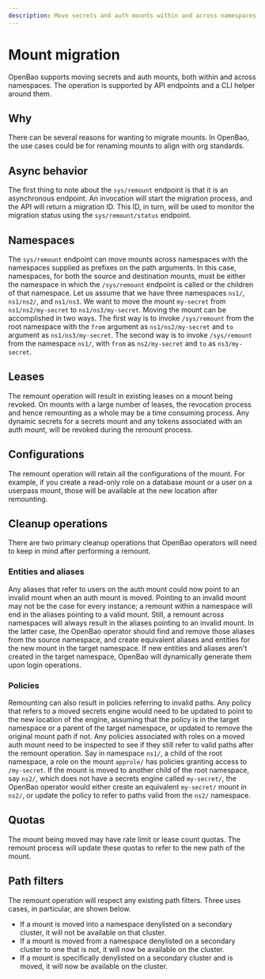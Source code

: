 ```yaml
---
description: Move secrets and auth mounts within and across namespaces
---
```


# Mount migration

OpenBao supports moving secrets and auth mounts, both within and across namespaces. The operation
is supported by API endpoints and a CLI helper around them.

## Why

There can be several reasons for wanting to migrate mounts. In OpenBao, the use cases could be for 
renaming mounts to align with org standards. 

## Async behavior

The first thing to note about the `sys/remount` endpoint is that it is an asynchronous endpoint. An invocation
will start the migration process, and the API will return a migration ID. This ID, in turn, will be used to monitor
the migration status using the `sys/remount/status` endpoint.

## Namespaces

The `sys/remount` endpoint can move mounts across namespaces with the namespaces supplied as prefixes
on the path arguments. In this case, namespaces, for both the source and destination mounts, must be 
either the namespace in which the `/sys/remount` endpoint is called or the children of that namespace. Let us assume that 
we have three namespaces `ns1/`, `ns1/ns2/`, and `ns1/ns3`. We want to move the mount `my-secret` from `ns1/ns2/my-secret` to `ns1/ns3/my-secret`. 
Moving the mount can be accomplished in two ways. The first way is to invoke `/sys/remount` from the root namespace with the `from` argument as `ns1/ns2/my-secret` 
and `to` argument as `ns1/ns3/my-secret`. The second way is to invoke `/sys/remount` from the namespace `ns1/`, with `from` as `ns2/my-secret` and `to` 
as `ns3/my-secret`.

## Leases

The remount operation will result in existing leases on a mount being revoked. On mounts with a large number of leases, the revocation process and hence remounting as a whole may be a time consuming process.
Any dynamic secrets for a secrets mount and any tokens associated
with an auth mount, will be revoked during the remount process.

## Configurations

The remount operation will retain all the configurations of the mount. For example, if you create a read-only role
on a database mount or a user on a userpass mount, those will be available at the new location after remounting.

## Cleanup operations

There are two primary cleanup operations that OpenBao operators will need to keep in mind after performing a remount.

### Entities and aliases

Any aliases that refer to users on the auth mount could now point to an invalid mount when an auth mount is moved. Pointing to an invalid mount may not be the case for every instance;
a remount within a namespace will end in the aliases pointing to a valid mount.
Still, a remount across namespaces will always result in the aliases pointing to an invalid mount. In the latter case,
the OpenBao operator should find and remove those aliases from the source namespace, and create equivalent aliases
and entities for the new mount in the target namespace. If new entities and aliases aren't created in the target namespace,
OpenBao will dynamically generate them upon login operations.

### Policies

Remounting can also result in policies referring to invalid paths. Any policy that refers to a moved secrets engine
would need to be updated to point to the new location of the engine, assuming that the policy is in the target namespace 
or a parent of the target namespace, or updated to remove the original mount path if not. 
Any policies associated with roles on a moved auth mount need to be inspected
to see if they still refer to valid paths after the remount operation. Say in namespace `ns1/`, a child of the root namespace, a role on the mount `approle/`
has policies granting access to `/my-secret`. If the mount is moved to another child of the root namespace, say `ns2/`,
which does not have a secrets engine called `my-secret/`, the OpenBao operator would either create an equivalent `my-secret/`
mount in `ns2/`, or update the policy to refer to paths valid from the `ns2/` namespace.

## Quotas

The mount being moved may have rate limit or lease count quotas. The remount process
will update these quotas to refer to the new path of the mount.

## Path filters

The remount operation will respect any existing path filters. Three uses cases, in particular, are shown below.
* If a mount is moved into a namespace denylisted on a secondary cluster, it will not be available on that cluster.
* If a mount is moved from a namespace denylisted on a secondary cluster to one that is not, it will now be available
on the cluster.
* If a mount is specifically denylisted on a secondary cluster and is moved, it will now be available on the cluster.


